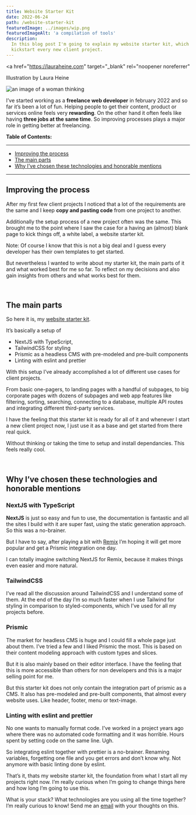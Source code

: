 ```yaml
---
title: Website Starter Kit
date: 2022-06-24
path: /website-starter-kit
featuredImage: ../images/wip.png
featuredImageAlt: 'a compilation of tools'
description:
  In this blog post I'm going to explain my website starter kit, which I use to
  kickstart every new client project.
---
```


<a
  href="https://lauraheine.com"
  target="_blank"
  rel="noopener noreferrer"
>
  Illustration by Laura Heine
</a>

![an image of a woman thinking](../images/wip.png)

I’ve started working as a **freelance web developer** in february 2022 and so
far it’s been a lot of fun. Helping people to get their content, product or
services online feels very **rewarding**. On the other hand it often feels like
having **three jobs at the same time**. So improving processes plays a major
role in getting better at freelancing.

**Table of Contents:**

---

- [Improving the process](#improving-the-process)
- [The main parts](#the-main-parts)
- [Why I’ve chosen these technologies and honorable mentions](#why-ive-chosen-these-technologies)

---

## <a name='improving-the-process'></a> Improving the process

After my first few client projects I noticed that a lot of the requirements are
the same and I keep **copy and pasting code** from one project to another.

Additionally the setup process of a new project often was the same. This brought
me to the point where I saw the case for a having an (almost) blank page to kick
things off, a white label, a website starter kit.

Note: Of course I know that this is not a big deal and I guess every developer
has their own templates to get started.

But nevertheless I wanted to write about my starter kit, the main parts of it
and what worked best for me so far. To reflect on my decisions and also gain
insights from others and what works best for them.

<br />

## <a name='the-main-parts'></a> The main parts

So here it is, my
[website starter kit](https://github.com/marcoheine-com/website-starter-kit).

It’s basically a setup of

- NextJS with TypeScript,
- TailwindCSS for styling
- Prismic as a headless CMS with pre-modeled and pre-built components
- Linting with eslint and prettier

With this setup I’ve already accomplished a lot of different use cases for
client projects.

From basic one-pagers, to landing pages with a handful of subpages, to big
corporate pages with dozens of subpages and web app features like filtering,
sorting, searching, connecting to a database, multiple API routes and
integrating different third-party services.

I have the feeling that this starter kit is ready for all of it and whenever I
start a new client project now, I just use it as a base and get started from
there real quick.

Without thinking or taking the time to setup and install dependancies. This
feels really cool.

<br />

## <a name='why-ive-chosen-these-technologies'></a> Why I’ve chosen these technologies and honorable mentions

### NextJS with TypeScript

**NextJS** is just so easy and fun to use, the documentation is fantastic and
all the sites I build with it are super fast, using the static generation
approach. So this was a no-brainer.

But I have to say, after playing a bit with [Remix](https://remix.run/) I’m
hoping it will get more popular and get a Prismic integration one day.

I can totally imagine switching NextJS for Remix, because it makes things even
easier and more natural.

### TailwindCSS

I’ve read all the discussion around TailwindCSS and I understand some of them.
At the end of the day I’m so much faster when I use Tailwind for styling in
comparison to styled-components, which I’ve used for all my projects before.

<CoffeeHint />

### Prismic

The market for headless CMS is huge and I could fill a whole page just about
them. I’ve tried a few and I liked Prismic the most. This is based on their
content modeling approach with custom types and slices.

But it is also mainly based on their editor interface. I have the feeling that
this is more accessible than others for non developers and this is a major
selling point for me.

But this starter kit does not only contain the integration part of prismic as a
CMS. It also has pre-modeled and pre-built components, that almost every website
uses. Like header, footer, menu or text-image.

### Linting with eslint and prettier

No one wants to manually format code. I’ve worked in a project years ago where
there was no automated code formatting and it was horrible. Hours spent by
setting code on the same line. Ugh.

So integrating eslint together with prettier is a no-brainer. Renaming
variables, forgetting one file and you get errors and don’t know why. Not
anymore with basic linting done by eslint.

That’s it, thats my website starter kit, the foundation from what I start all my
projects right now. I’m really curious when I’m going to change things here and
how long I’m going to use this.

What is your stack? What technologies are you using all the time together? I’m
really curious to know! Send me an [email](mailto:marco@marcoheine.com) with
your thoughts on this.
